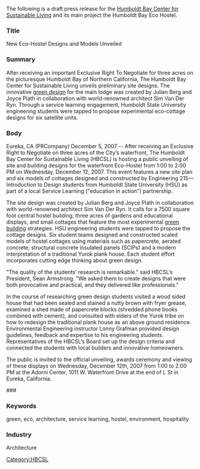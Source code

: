 The following is a draft press release for the [[Humboldt Bay Center for Sustainable Living]] and its main project the Humboldt Bay Eco Hostel.  

===Title===
New Eco-Hostel Designs and Models Unveiled

===Summary===
After receiving an important Exclusive Right To Negotiate for three acres on the picturesque Humboldt Bay of Northern California, The Humboldt Bay Center for Sustainable Living unveils preliminary site designs.  The innovative [[green design]] for the main lodge was created by Julian Berg and Joyce Plath in collaboration with world-renowned architect Sim Van Der Ryn.  Through a service learning engagement, Humboldt State University engineering students were tapped to propose experimental eco-cottage designs for six satellite units.

===Body===
Eureka, CA (PRCompany) December 5, 2007 -- After receiving an Exclusive Right to Negotiate on three acres of the City’s waterfront, The Humboldt Bay Center for Sustainable Living (HBCSL) is hosting a public unveiling of site and building designs for the waterfront Eco-Hostel from 1:00 to 2:00 PM on Wednesday, December 12, 2007. This event features a new site plan and six models of cottages designed and constructed by Engineering 215—Introduction to Design students from Humboldt State University (HSU) as part of a local Service Learning ("education in action") partnership. 

The site design was created by Julian Berg and Joyce Plath in collaboration with world-renowned architect Sim Van Der Ryn. It calls for a 7500 square foot central hostel building, three acres of gardens and educational displays, and small cottages that feature the most experimental [[green building]] strategies. HSU engineering students were tapped to propose the cottage designs. Six student teams designed and constructed scaled models of hostel cottages using materials such as papercrete, aerated concrete, structural concrete insulated panels (SCIPs) and a modern interpretation of a traditional Yurok plank house. Each student effort incorporates cutting edge thinking about green design. 

"The quality of the students’ research is remarkable." said HBCSL’s President, Sean Armstrong. "We asked them to create designs that were both provocative and practical, and they delivered like professionals." 

In the course of researching green design students visited a wood sided house that had been sealed and stained a nutty brown with fryer grease, examined a shed made of papercrete blocks (shredded phone books combined with cement), and consulted with elders of the Yurok tribe on how to redesign the traditional plank house as an above ground residence. Environmental Engineering instructor Lonny Grafman provided design guidelines, feedback and expertise to his engineering students. Representatives of the HBCSL’s Board set up the design criteria and connected the students with local builders and innovative homeowners. 

The public is invited to the official unveiling, awards ceremony and viewing of these displays on Wednesday, December 12th, 2007 from 1:00 to 2:00 PM at the Adorni Center, 1011 W. Waterfront Drive at the end of L St in Eureka, California. 

<nowiki>###</nowiki>

===Keywords===
green, eco, architecture, service learning, hostel, environment, hospitality

===Industry===
Architecture

[[Category:HBCSL]]